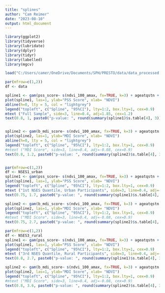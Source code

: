 ---
title: "splines"
author: "Cam Reimer"
date: "2023-08-10"
output: html_document
---

```{r}
library(ggplot2)
library(tidyverse)
library(lubridate)
library(dplyr)
library(tidyr)
library(labelled)
library(mgcv)

load("C:/Users/camer/OneDrive/Documents/SPH/PRESTO/data/data_processed.RData")
```

```{r}
par(mfrow=c(1,2))
df <- data

spline1 <- gam(pss_score~ s(ndvi_100_amax, fx=TRUE, k=3) + ageatqstn + b_race_ethnic_census + b_educ + b_income + b_totalmet + ct_HHinc + ct_lths , data = df, na.action=na.omit )
plot(spline1, las=1, ylab="PSS Score", xlab= "NDVI")
abline(h=0, lty = 5, col = "lightgrey")
legend("topleft", c("Spline", "95%CI"), lty=1:2, box.lty=1, cex=0.9)
mtext ("Full Sample", side=3, line=0.4, adj=1.85, cex=1.2)
text(0.8, 1, paste0("p-value: ", round(summary(spline1)$s.table[4], 3)), cex = 0.8)


spline2 <- gam(b_mdi_score~ s(ndvi_100_amax, fx=TRUE, k=3) + ageatqstn + b_race_ethnic_census + b_educ + b_income + b_totalmet + ct_HHinc + ct_lths , data = df, na.action=na.omit )
plot(spline2, las=1, ylab="MDI Score", xlab= "NDVI")
abline(h=0, lty = 5, col = "lightgrey")
legend("topleft", c("Spline", "95%CI"), lty=1:2, box.lty=1, cex=0.9)
#mtext ("MDI Score", side=3, line=0.4, adj=-0.08, cex=0.9)
text(0.8, 1.2, paste0("p-value: ", round(summary(spline2)$s.table[4], 3)), cex = 0.8)



```

```{r}
par(mfrow=c(1,2))
df <- NSES1_urban
spline1 <- gam(pss_score~ s(ndvi_100_amax, fx=TRUE, k=3) + ageatqstn + b_race_ethnic_census + b_educ + b_income + ct_HHinc + ct_lths , data = df, na.action=na.omit )
plot(spline1, las=1, ylab="PSS Score", xlab= "NDVI")
legend("topleft", c("Spline", "95%CI"), lty=1:2, box.lty=1, cex=0.9)
mtext ("1st NSES Quantile, Urban Participants", side=3, line=0.4, adj=-1.2, cex=1.2)
text(0.75, 1.7, paste0("p-value: ", round(summary(spline1)$s.table[4], 3)), cex = 0.8)

spline2 <- gam(b_mdi_score~ s(ndvi_100_amax, fx=TRUE, k=3) + ageatqstn + b_race_ethnic_census + b_educ + b_income + ct_HHinc + ct_lths , data = df, na.action=na.omit )
plot(spline2, las=1, ylab="MDI Score", xlab= "NDVI")
legend("topleft", c("Spline", "95%CI"), lty=1:2, box.lty=1, cex=0.9)
#mtext ("MDI Score", side=3, line=0.4, adj=-0.08, cex=0.9)
text(0.75, 2.7, paste0("p-value: ", round(summary(spline2)$s.table[4], 3)), cex = 0.8)

```

```{r}
par(mfrow=c(1,2))
df <- NSES3_rural
spline1 <- gam(pss_score~ s(ndvi_100_amax, fx=TRUE, k=3) + ageatqstn + b_race_ethnic_census + b_educ + b_income + ct_HHinc + ct_lths , data = df, na.action=na.omit )
plot(spline1, las=1, ylab="PSS Score", xlab= "NDVI")
legend("topleft", c("Spline", "95%CI"), lty=1:2, box.lty=1, cex=0.9)
mtext ("3rd NSES Quantile, Rural Participants", side=3, line=0.4, adj=-1.3, cex=1.2)
text(0.8, 2.7, paste0("p-value: ", round(summary(spline1)$s.table[4], 3)), cex = 0.8)

spline2 <- gam(b_mdi_score~ s(ndvi_100_amax, fx=TRUE, k=3) + ageatqstn + b_race_ethnic_census + b_educ + b_income + ct_HHinc + ct_lths , data = df, na.action=na.omit )
plot(spline2, las=1, ylab="MDI Score", xlab= "NDVI")
legend("topleft", c("Spline", "95%CI"), lty=1:2, box.lty=1, cex=0.9)
#mtext ("MDI Score", side=3, line=0.4, adj=-0.08, cex=0.9)
text(0.8, 3.6, paste0("p-value: ", round(summary(spline2)$s.table[4], 3)), cex = 0.8)

```

